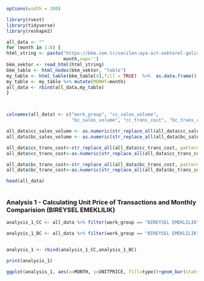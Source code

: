 <style>
pre {
  overflow-x: scroll !important;
}
pre code {
  white-space: pre !important;
  word-break: keep-all !important;
  word-wrap: initial !important;
}
</style>
```{r, echo=FALSE}
options(width = 200)
```


```{r, message=FALSE}
library(rvest)
library(tidyverse)
library(reshape2)
```
```{r}

all_data <- ""
for (month in 1:6) {
html_string <- paste("https://bkm.com.tr/secilen-aya-ait-sektorel-gelisim/?filter_year=2019&filter_month=",
                     month,sep='')
bkm_sektor <- read_html(html_string)
bkm_table <- html_nodes(bkm_sektor, "table")
my_table <- html_table(bkm_table[4],fill = TRUE)  %>%  as.data.frame() %>% slice(3:max(nrow(.)-1)) 
my_table <- my_table %>% mutate(MONHT=month)
all_data <- rbind(all_data,my_table)
}



colnames(all_data) <- c("work_group", "cc_sales_volume", 
                        "bc_sales_volume", "cc_trans_cost", "bc_trans_cost","MONTH")

all_data$cc_sales_volume <- as.numeric(str_replace_all(all_data$cc_sales_volume, pattern=fixed("."), ""))
all_data$bc_sales_volume <- as.numeric(str_replace_all(all_data$bc_sales_volume, pattern=fixed("."), ""))

all_data$cc_trans_cost<-str_replace_all(all_data$cc_trans_cost, pattern=fixed("."), "")
all_data$cc_trans_cost<-as.numeric(str_replace_all(all_data$cc_trans_cost, pattern=fixed(","), "."))

all_data$bc_trans_cost<-str_replace_all(all_data$bc_trans_cost, pattern=fixed("."), "")
all_data$bc_trans_cost<-as.numeric(str_replace_all(all_data$bc_trans_cost, pattern=fixed(","), "."))

head(all_data)
                                
```

### Analysis 1 - Calculating Unit Price of Transactions and Monthly Comparision (BIREYSEL EMEKLILIK)

```{r}
analysis_1_CC <- all_data %>% filter(work_group == "BIREYSEL EMEKLILIK") %>% mutate(UNITPRICE=cc_trans_cost*1000000/cc_sales_volume, type='Credit Card')

analysis_1_BC <- all_data %>% filter(work_group == "BIREYSEL EMEKLILIK") %>% mutate(UNITPRICE=bc_trans_cost*1000000/bc_sales_volume, type='Bank Card')


analysis_1 <- rbind(analysis_1_CC,analysis_1_BC)

print(analysis_1)

```
```{r}

ggplot(analysis_1, aes(x=MONTH, y=UNITPRICE, fill=type))+geom_bar(stat="identity",position="dodge")+labs(x="Month",y="Unit Price of Transaction",title="Unit Price of Transactions and Monthly Comparision(BIREYSEL EMEKLILIK)")
```





